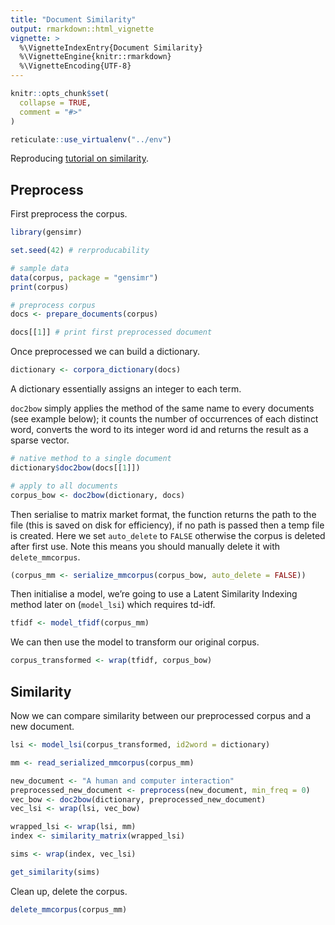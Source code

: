 ```yaml
---
title: "Document Similarity"
output: rmarkdown::html_vignette
vignette: >
  %\VignetteIndexEntry{Document Similarity}
  %\VignetteEngine{knitr::rmarkdown}
  %\VignetteEncoding{UTF-8}
---
```


```r
knitr::opts_chunk$set(
  collapse = TRUE,
  comment = "#>"
)

reticulate::use_virtualenv("../env")
```

Reproducing [tutorial on similarity](https://radimrehurek.com/gensim/tut3.html#similarity-interface).

## Preprocess

First preprocess the corpus.

```r
library(gensimr)

set.seed(42) # rerproducability

# sample data
data(corpus, package = "gensimr")
print(corpus)

# preprocess corpus
docs <- prepare_documents(corpus)

docs[[1]] # print first preprocessed document 
```

Once preprocessed we can build a dictionary.

```r
dictionary <- corpora_dictionary(docs)
```

A dictionary essentially assigns an integer to each term.

`doc2bow` simply applies the method of the same name to every documents (see example below); it counts the number of occurrences of each distinct word, converts the word to its integer word id and returns the result as a sparse vector. 

```r
# native method to a single document
dictionary$doc2bow(docs[[1]])

# apply to all documents
corpus_bow <- doc2bow(dictionary, docs)
```

Then serialise to matrix market format, the function returns the path to the file (this is saved on disk for efficiency), if no path is passed then a temp file is created. Here we set `auto_delete` to `FALSE` otherwise the corpus is deleted after first use. Note this means you should manually delete it with `delete_mmcorpus`.

```r
(corpus_mm <- serialize_mmcorpus(corpus_bow, auto_delete = FALSE))
```

Then initialise a model, we're going to use a Latent Similarity Indexing method later on (`model_lsi`) which requires td-idf.

```r
tfidf <- model_tfidf(corpus_mm)
```

We can then use the model to transform our original corpus.

```r
corpus_transformed <- wrap(tfidf, corpus_bow)
```

## Similarity

Now we can compare similarity between our preprocessed corpus and a new document.

```r
lsi <- model_lsi(corpus_transformed, id2word = dictionary)

mm <- read_serialized_mmcorpus(corpus_mm)

new_document <- "A human and computer interaction"
preprocessed_new_document <- preprocess(new_document, min_freq = 0)
vec_bow <- doc2bow(dictionary, preprocessed_new_document)
vec_lsi <- wrap(lsi, vec_bow)

wrapped_lsi <- wrap(lsi, mm)
index <- similarity_matrix(wrapped_lsi)

sims <- wrap(index, vec_lsi)

get_similarity(sims)
```

Clean up, delete the corpus.

```r
delete_mmcorpus(corpus_mm)
```